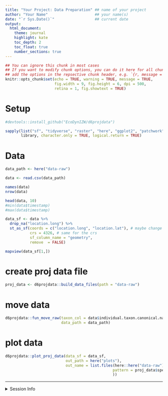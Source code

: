 ```yaml
---
title: "Your Project: Data Preparation" ## name of your project
author: "Your Name"                     ## your name(s)
date: "`r Sys.Date()`"                  ## current date
output:
  html_document:
    theme: journal
    highlight: kate
    toc_depth: 2
    toc_float: true
    number_sections: true
---
```


```r
## You can ignore this chunk in most cases
## If you want to modify chunk options, you can do it here for all chunks or
## add the options in the repsective chunk header, e.g. `{r, message = FALSE}`
knitr::opts_chunk$set(echo = TRUE, warning = TRUE, message = TRUE,
                      fig.width = 9, fig.height = 6, dpi = 500, 
                      retina = 1, fig.showtext = TRUE)
```

# Setup

```r
#devtools::install_github("EcoDynIZW/d6projdata")

sapply(list("sf", "tidyverse", "raster", "here", "ggplot2", "patchwork", "d6projdata", "mapview"), 
       library, character.only = TRUE, logical.return = TRUE)
```


# Data

```r
data_path <- here("data-raw")

data <- read.csv(data_path)

names(data)
nrow(data)

head(data, 10)
#min(data$timestamp)
#max(data$timestamp)

data_sf <- data %>% 
  drop_na("location.long") %>% 
  st_as_sf(coords = c("location.long", "location.lat"), # maybe change to other geo columns 
           crs = 4326, # same for the crs
           sf_column_name = "geometry",
           remove  = FALSE)

mapview(data_sf[1,])
```

# create proj data file

```r
proj_data <- d6projdata::build_data_files(path = "data-raw")
```

# move data

```r
d6projdata::fun_move_raw(taxon_col = data$individual.taxon.canonical.name[1], # maybe change to another column or type by hand
                         data_path = data_path)
```

# plot data

```r
d6projdata::plot_proj_data(data_sf = data_sf,
                           out_path = here("plots"),
                           out_name = list.files(here::here("data-raw"),
                                                pattern = proj_data$species
                                                ))
```


***

<details><summary>Session Info</summary>

```r
## DO NOT REMOVE!
## We store the settings of your computer and the current versions of the
## packages used to allow for reproducibility
Sys.time()
#git2r::repository() ## uncomment if you are using GitHub
sessionInfo()
```

</details>
